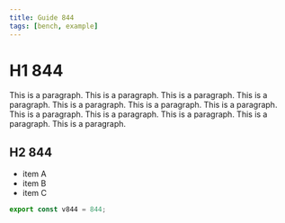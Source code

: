 ```yaml
---
title: Guide 844
tags: [bench, example]
---
```


# H1 844

This is a paragraph. This is a paragraph. This is a paragraph. This is a paragraph. This is a paragraph. This is a paragraph. This is a paragraph. This is a paragraph. This is a paragraph. This is a paragraph. This is a paragraph. This is a paragraph. 

## H2 844

- item A
- item B
- item C

```ts
export const v844 = 844;
```